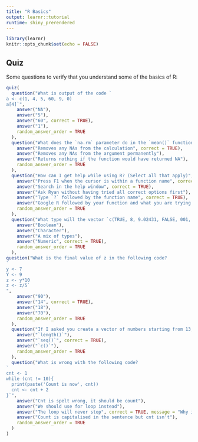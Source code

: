 ```yaml
---
title: "R Basics"
output: learnr::tutorial
runtime: shiny_prerendered
---
```


```r
library(learnr)
knitr::opts_chunk$set(echo = FALSE)
```


## Quiz

Some questions to verify that you understand some of the basics of R:

```r
quiz(
  question("What is output of the code `
a <- c(1, 4, 5, 60, 9, 0)
a[4]`",
    answer("NA"),
    answer("5"),
    answer("60", correct = TRUE),
    answer("1"),
    random_answer_order = TRUE
  ),
  question("What does the `na.rm` parameter do in the `mean()` function?",
    answer("Removes any NAs from the calculation", correct = TRUE),
    answer("Removes any NAs from the argument permanently"),
    answer("Returns nothing if the function would have returned NA"),
    random_answer_order = TRUE
  ),
  question("How can I get help while using R? (Select all that apply)",
    answer("Press F1 when the cursor is within a function name", correct = TRUE),
    answer("Search in the help window", correct = TRUE),
    answer("Ask Ryan without having tried all correct options first"),
    answer("Type `?` followed by the function name", correct = TRUE),
    answer("Google R followed by your function and what you are trying to do", correct = TRUE),
    random_answer_order = TRUE
  ),
  question("What type will the vector `c(TRUE, 8, 9.02431, FALSE, 001, NA)` be?",
    answer("Boolean"),
    answer("Character"),
    answer("A mix of types"),
    answer("Numeric", correct = TRUE),
    random_answer_order = TRUE
  ),
question("What is the final value of z in the following code?
`
y <- 7
Y <- 9
z <- y*10
z <- z/5`
",
    answer("90"),
    answer("14", correct = TRUE),
    answer("18"),
    answer("70"),
    random_answer_order = TRUE
  ),
  question("If I asked you create a vector of numbers starting from 13, ending at 190, in steps of 17, what function would you use to do it?",
    answer("`length()`"),
    answer("`seq()`", correct = TRUE),
    answer("`c()`"),
    random_answer_order = TRUE
  ),
  question("What is wrong with the following code?
`
cnt <- 1
while (cnt != 10){
  print(paste('Count is now', cnt))
  cnt <- cnt + 2
}`",
    answer("Cnt is spelt wrong, it should be count"),
    answer("We should use for loop instead"),
    answer("The loop will never stop", correct = TRUE, message = "Why is this the case?"),
    answer("Count is capitalised in the sentence but cnt isn't"),
    random_answer_order = TRUE
  )
)
```

